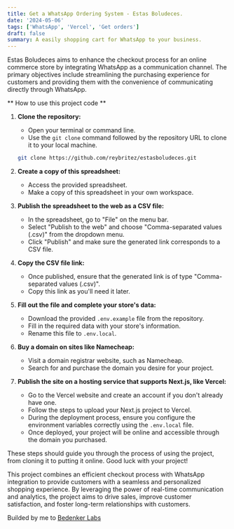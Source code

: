 ```yaml
---
title: Get a WhatsApp Ordering System - Estas Boludeces.
date: '2024-05-06'
tags: ['WhatsApp', 'Vercel', 'Get orders']
draft: false
summary: A easily shopping cart for WhatsApp to your business.
---
```


Estas Boludeces aims to enhance the checkout process for an online commerce store by integrating WhatsApp as a communication channel. The primary objectives include streamlining the purchasing experience for customers and providing them with the convenience of communicating directly through WhatsApp.

** How to use this project code **

1. **Clone the repository:**

   - Open your terminal or command line.
   - Use the `git clone` command followed by the repository URL to clone it to your local machine.

   ```bash
   git clone https://github.com/reybritez/estasboludeces.git
   ```

2. **Create a copy of this spreadsheet:**

   - Access the provided spreadsheet.
   - Make a copy of this spreadsheet in your own workspace.

3. **Publish the spreadsheet to the web as a CSV file:**

   - In the spreadsheet, go to "File" on the menu bar.
   - Select "Publish to the web" and choose "Comma-separated values (.csv)" from the dropdown menu.
   - Click "Publish" and make sure the generated link corresponds to a CSV file.

4. **Copy the CSV file link:**

   - Once published, ensure that the generated link is of type "Comma-separated values (.csv)".
   - Copy this link as you'll need it later.

5. **Fill out the file and complete your store's data:**

   - Download the provided `.env.example` file from the repository.
   - Fill in the required data with your store's information.
   - Rename this file to `.env.local`.

6. **Buy a domain on sites like Namecheap:**

   - Visit a domain registrar website, such as Namecheap.
   - Search for and purchase the domain you desire for your project.

7. **Publish the site on a hosting service that supports Next.js, like Vercel:**
   - Go to the Vercel website and create an account if you don't already have one.
   - Follow the steps to upload your Next.js project to Vercel.
   - During the deployment process, ensure you configure the environment variables correctly using the `.env.local` file.
   - Once deployed, your project will be online and accessible through the domain you purchased.

These steps should guide you through the process of using the project, from cloning it to putting it online. Good luck with your project!

This project combines an efficient checkout process with WhatsApp integration to provide customers with a seamless and personalized shopping experience. By leveraging the power of real-time communication and analytics, the project aims to drive sales, improve customer satisfaction, and foster long-term relationships with customers.

Builded by me to [Bedenker Labs](https://bedenkerlabs.com/)
